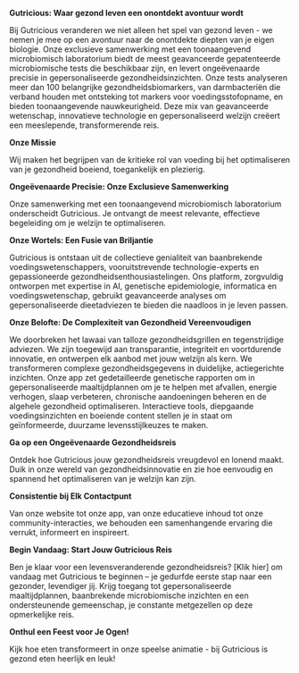 **Gutricious: Waar gezond leven een onontdekt avontuur wordt**

Bij Gutricious veranderen we niet alleen het spel van gezond leven - we nemen je mee op een avontuur naar de onontdekte diepten van je eigen biologie. Onze exclusieve samenwerking met een toonaangevend microbiomisch laboratorium biedt de meest geavanceerde gepatenteerde microbiomische tests die beschikbaar zijn, en levert ongeëvenaarde precisie in gepersonaliseerde gezondheidsinzichten. Onze tests analyseren meer dan 100 belangrijke gezondheidsbiomarkers, van darmbacteriën die verband houden met ontsteking tot markers voor voedingsstofopname, en bieden toonaangevende nauwkeurigheid. Deze mix van geavanceerde wetenschap, innovatieve technologie en gepersonaliseerd welzijn creëert een meeslepende, transformerende reis.

**Onze Missie**

Wij maken het begrijpen van de kritieke rol van voeding bij het optimaliseren van je gezondheid boeiend, toegankelijk en plezierig.

**Ongeëvenaarde Precisie: Onze Exclusieve Samenwerking**

Onze samenwerking met een toonaangevend microbiomisch laboratorium onderscheidt Gutricious. Je ontvangt de meest relevante, effectieve begeleiding om je welzijn te optimaliseren.

**Onze Wortels: Een Fusie van Briljantie**

Gutricious is ontstaan uit de collectieve genialiteit van baanbrekende voedingswetenschappers, vooruitstrevende technologie-experts en gepassioneerde gezondheidsenthousiastelingen. Ons platform, zorgvuldig ontworpen met expertise in AI, genetische epidemiologie, informatica en voedingswetenschap, gebruikt geavanceerde analyses om gepersonaliseerde dieetadviezen te bieden die naadloos in je leven passen.

**Onze Belofte: De Complexiteit van Gezondheid Vereenvoudigen**

We doorbreken het lawaai van talloze gezondheidsgrillen en tegenstrijdige adviezen. We zijn toegewijd aan transparantie, integriteit en voortdurende innovatie, en ontwerpen elk aanbod met jouw welzijn als kern. We transformeren complexe gezondheidsgegevens in duidelijke, actiegerichte inzichten. Onze app zet gedetailleerde genetische rapporten om in gepersonaliseerde maaltijdplannen om je te helpen met afvallen, energie verhogen, slaap verbeteren, chronische aandoeningen beheren en de algehele gezondheid optimaliseren. Interactieve tools, diepgaande voedingsinzichten en boeiende content stellen je in staat om geïnformeerde, duurzame levensstijlkeuzes te maken.

**Ga op een Ongeëvenaarde Gezondheidsreis**

Ontdek hoe Gutricious jouw gezondheidsreis vreugdevol en lonend maakt. Duik in onze wereld van gezondheidsinnovatie en zie hoe eenvoudig en spannend het optimaliseren van je welzijn kan zijn.

**Consistentie bij Elk Contactpunt**

Van onze website tot onze app, van onze educatieve inhoud tot onze community-interacties, we behouden een samenhangende ervaring die verrukt, informeert en inspireert.

**Begin Vandaag: Start Jouw Gutricious Reis**

Ben je klaar voor een levensveranderende gezondheidsreis? [Klik hier] om vandaag met Gutricious te beginnen – je gedurfde eerste stap naar een gezonder, levendiger jij. Krijg toegang tot gepersonaliseerde maaltijdplannen, baanbrekende microbiomische inzichten en een ondersteunende gemeenschap, je constante metgezellen op deze opmerkelijke reis.

**Onthul een Feest voor Je Ogen!**

Kijk hoe eten transformeert in onze speelse animatie - bij Gutricious is gezond eten heerlijk en leuk!

